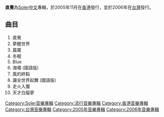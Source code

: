 {{Infobox album <!-- See Wikipedia:WikiProject_Albums -->
| name       = 直覺
| type       = [[專輯|專輯]]
| artist     = [[Soler|Soler]]
| cover      = 
<!-- 未知參數 | background = orange -->
| released   = 2005年11月
| recorded   = 
| genre      = 中文流行
| length     = 
| label      = [[蜂鳥音樂|蜂鳥音樂]]
| producer   = 
| prev_title = [[雙聲道_(專輯)|雙聲道]]
| prev_year  = 2005
| next_title = [[龍虎門_(EP)|龍虎門]]
| next_year  = 2006
}}
'''直覺'''為[[Soler|Soler]][[中文|中文]]專輯，於2005年11月在[[香港|香港]]發行，並於2006年在[[台灣|台灣]]發行。

==曲目==
# 直覺
# 夢醒世界
# 晨霧
# 冬眠
# Blue
# 海嘯 (國語版)
# 風的終點
# 讓全世界起舞 (國語版)
# 走火入魔
# 天才白癡夢

[[Category:Soler音樂專輯|Category:Soler音樂專輯]]
[[Category:流行音樂專輯|Category:流行音樂專輯]]
[[Category:香港音樂專輯|Category:香港音樂專輯]]
[[Category:台灣音樂專輯|Category:台灣音樂專輯]]
[[Category:2005年音樂專輯|Category:2005年音樂專輯]]
[[Category:2006年音樂專輯|Category:2006年音樂專輯]]